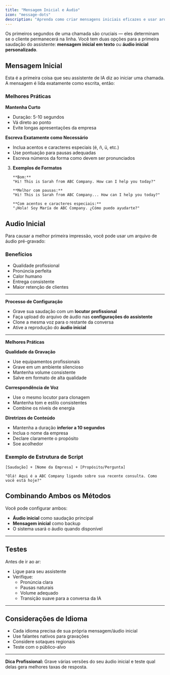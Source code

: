 ```yaml
---
title: "Mensagem Inicial e Áudio"
icon: "message-dots"
description: "Aprenda como criar mensagens iniciais eficazes e usar arquivos de áudio personalizados para causar a melhor primeira impressão"
---
```


Os primeiros segundos de uma chamada são cruciais — eles determinam se o cliente permanecerá na linha. Você tem duas opções para a primeira saudação do assistente: **mensagem inicial em texto** ou **áudio inicial personalizado**.

## Mensagem Inicial

Esta é a primeira coisa que seu assistente de IA diz ao iniciar uma chamada. A mensagem é lida exatamente como escrita, então:

### **Melhores Práticas**

**Mantenha Curto**

- Duração: 5-10 segundos
- Vá direto ao ponto
- Evite longas apresentações da empresa

**Escreva Exatamente como Necessário**

- Inclua acentos e caracteres especiais (é, ñ, ü, etc.)
- Use pontuação para pausas adequadas
- Escreva números da forma como devem ser pronunciados

3. **Exemplos de Formatos**

   ```
   **Bom:**
   "Hi! This is Sarah from ABC Company. How can I help you today?"
   
   **Melhor com pausas:**
   "Hi! This is Sarah from ABC Company... How can I help you today?"
   
   **Com acentos e caracteres especiais:**
   "¡Hola! Soy María de ABC Company. ¿Cómo puedo ayudarte?"
   
   ```

## Audio Inicial

Para causar a melhor primeira impressão, você pode usar um arquivo de áudio pré-gravado:

### **Benefícios**

- Qualidade profissional
- Pronúncia perfeita
- Calor humano
- Entrega consistente
- Maior retenção de clientes

---

**Processo de Configuração**

- Grave sua saudação com um **locutor profissional**
- Faça upload do arquivo de áudio nas **configurações do assistente**
- Clone a mesma voz para o restante da conversa
- Ative a reprodução do **áudio inicial**

---

**Melhores Práticas**

**Qualidade da Gravação**

- Use equipamentos profissionais
- Grave em um ambiente silencioso
- Mantenha volume consistente
- Salve em formato de alta qualidade

**Correspondência de Voz**

- Use o mesmo locutor para clonagem
- Mantenha tom e estilo consistentes
- Combine os níveis de energia

**Diretrizes de Conteúdo**

- Mantenha a duração **inferior a 10 segundos**
- Inclua o nome da empresa
- Declare claramente o propósito
- Soe acolhedor

### Exemplo de Estrutura de Script

```
[Saudação] + [Nome da Empresa] + [Propósito/Pergunta]

"Olá! Aqui é a ABC Company ligando sobre sua recente consulta. Como você está hoje?"
```

## Combinando Ambos os Métodos

Você pode configurar ambos:

- **Áudio inicial** como saudação principal
- **Mensagem inicial** como backup
- O sistema usará o áudio quando disponível

---

## Testes

Antes de ir ao ar:

- Ligue para seu assistente
- Verifique:
  - Pronúncia clara
  - Pausas naturais
  - Volume adequado
  - Transição suave para a conversa da IA

---

## Considerações de Idioma

- Cada idioma precisa de sua própria mensagem/áudio inicial
- Use falantes nativos para gravações
- Considere sotaques regionais
- Teste com o público-alvo

---

**Dica Profissional:** Grave várias versões do seu áudio inicial e teste qual delas gera melhores taxas de resposta.